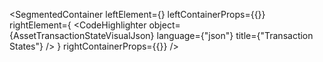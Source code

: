 
<SegmentedContainer
  leftElement={<AssetTransactionStateDesc />}
  leftContainerProps={{}}
  rightElement={
    <CodeHighlighter
      object={AssetTransactionStateVisualJson}
      language={"json"}
      title={"Transaction States"}
    />
  }
  rightContainerProps={{}}
/>

<div
  class={"spacer"}
/>


